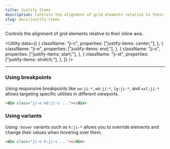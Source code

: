 ```yaml
---
title: Justify Items
description: Controls the alignment of grid elements relative to their inline axis.
slug: docs/justify-items
---
```


Controls the alignment of grid elements relative to their inline axis.

<Utility
  data={[
    {
      className: "ji-c",
      properties: ["justify-items: center;"],
    },
    {
      className: "ji-e",
      properties: ["justify-items: end;"],
    },
    {
      className: "ji-s",
      properties: ["justify-items: start;"],
    },
    {
      className: "ji-st",
      properties: ["justify-items: stretch;"],
    },
  ]}
/>

---

### Using breakpoints

Using responsive breakpoints like `sm:ji-*`, `md:ji-*`, `lg:ji-*`, and `xxl:ji-*` allows targeting specific utilities in different viewports.

```html "md:ji-s"
<div class="ji-e md:ji-s ..."></div>
```

### Using variants

Using `:hover` variants such as `h:ji-*` allows you to override elements and change their values when hovering over them.

```html "h:ji-s"
<div class="ji-e h:ji-s ..."></div>
```
